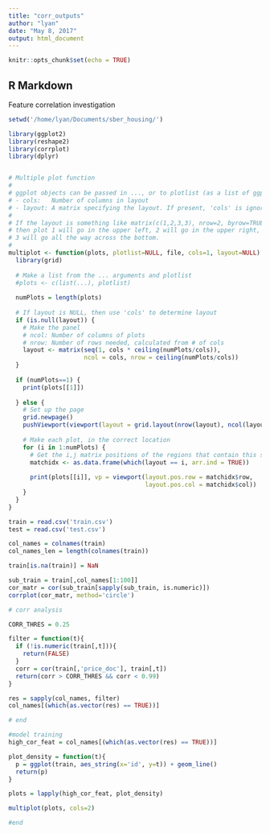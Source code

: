 ```yaml
---
title: "corr_outputs"
author: "lyan"
date: "May 8, 2017"
output: html_document
---
```


```r
knitr::opts_chunk$set(echo = TRUE)
```

## R Markdown

Feature correlation investigation

```r
setwd('/home/lyan/Documents/sber_housing/')

library(ggplot2)
library(reshape2)
library(corrplot)
library(dplyr)


# Multiple plot function
#
# ggplot objects can be passed in ..., or to plotlist (as a list of ggplot objects)
# - cols:   Number of columns in layout
# - layout: A matrix specifying the layout. If present, 'cols' is ignored.
#
# If the layout is something like matrix(c(1,2,3,3), nrow=2, byrow=TRUE),
# then plot 1 will go in the upper left, 2 will go in the upper right, and
# 3 will go all the way across the bottom.
#
multiplot <- function(plots, plotlist=NULL, file, cols=1, layout=NULL) {
  library(grid)
  
  # Make a list from the ... arguments and plotlist
  #plots <- c(list(...), plotlist)
  
  numPlots = length(plots)
  
  # If layout is NULL, then use 'cols' to determine layout
  if (is.null(layout)) {
    # Make the panel
    # ncol: Number of columns of plots
    # nrow: Number of rows needed, calculated from # of cols
    layout <- matrix(seq(1, cols * ceiling(numPlots/cols)),
                     ncol = cols, nrow = ceiling(numPlots/cols))
  }
  
  if (numPlots==1) {
    print(plots[[1]])
    
  } else {
    # Set up the page
    grid.newpage()
    pushViewport(viewport(layout = grid.layout(nrow(layout), ncol(layout))))
    
    # Make each plot, in the correct location
    for (i in 1:numPlots) {
      # Get the i,j matrix positions of the regions that contain this subplot
      matchidx <- as.data.frame(which(layout == i, arr.ind = TRUE))
      
      print(plots[[i]], vp = viewport(layout.pos.row = matchidx$row,
                                      layout.pos.col = matchidx$col))
    }
  }
}

train = read.csv('train.csv')
test = read.csv('test.csv')

col_names = colnames(train)
col_names_len = length(colnames(train))

train[is.na(train)] = NaN

sub_train = train[,col_names[1:100]]
cor_matr = cor(sub_train[sapply(sub_train, is.numeric)])
corrplot(cor_matr, method='circle')

# corr analysis

CORR_THRES = 0.25

filter = function(t){
  if (!is.numeric(train[,t])){
    return(FALSE)
  }
  corr = cor(train[,'price_doc'], train[,t])
  return(corr > CORR_THRES && corr < 0.99)
}

res = sapply(col_names, filter)
col_names[(which(as.vector(res) == TRUE))]

# end

#model training
high_cor_feat = col_names[(which(as.vector(res) == TRUE))]

plot_density = function(t){
  p = ggplot(train, aes_string(x='id', y=t)) + geom_line()
  return(p)
}

plots = lapply(high_cor_feat, plot_density)

multiplot(plots, cols=2)

#end

```
